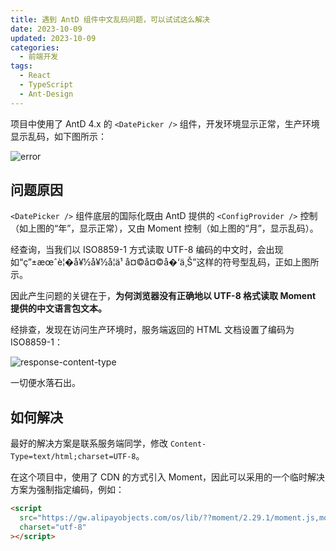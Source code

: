 ```yaml
---
title: 遇到 AntD 组件中文乱码问题，可以试试这么解决
date: 2023-10-09
updated: 2023-10-09
categories:
  - 前端开发
tags:
  - React
  - TypeScript
  - Ant-Design
---
```


项目中使用了 AntD 4.x 的 `<DatePicker />` 组件，开发环境显示正常，生产环境显示乱码，如下图所示：

![error](https://cdn.jsdelivr.net/gh/lolipopj/LolipopJ.github.io/20231008/antd-comp-garbled-characters/error.png)

## 问题原因

`<DatePicker />` 组件底层的国际化既由 AntD 提供的 `<ConfigProvider />` 控制（如上图的“年”，显示正常），又由 Moment 控制（如上图的“月”，显示乱码）。

经查询，当我们以 ISO8859-1 方式读取 UTF-8 编码的中文时，会出现如“ç”±æœˆè¦�å¥½å¥½å­¦ä¹ å¤©å¤©å�‘ä¸Š”这样的符号型乱码，正如上图所示。

因此产生问题的关键在于，**为何浏览器没有正确地以 UTF-8 格式读取 Moment 提供的中文语言包文本。**

经排查，发现在访问生产环境时，服务端返回的 HTML 文档设置了编码为 ISO8859-1：

![response-content-type](https://cdn.jsdelivr.net/gh/lolipopj/LolipopJ.github.io/20231008/antd-comp-garbled-characters/response-content-type.png)

一切便水落石出。

## 如何解决

最好的解决方案是联系服务端同学，修改 `Content-Type=text/html;charset=UTF-8`。

在这个项目中，使用了 CDN 的方式引入 Moment，因此可以采用的一个临时解决方案为强制指定编码，例如：

```html
<script
  src="https://gw.alipayobjects.com/os/lib/??moment/2.29.1/moment.js,moment/2.29.1/locale/zh-cn.js"
  charset="utf-8"
></script>
```
